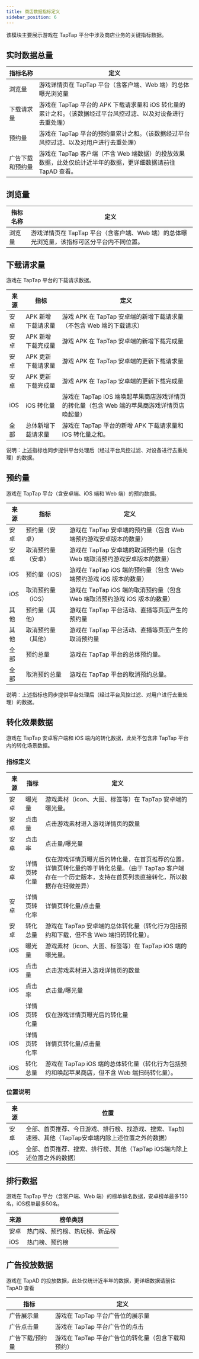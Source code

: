 ```yaml
---
title: 商店数据指标定义
sidebar_position: 6
---
```


该模块主要展示游戏在 TapTap 平台中涉及商店业务的关键指标数据。

## 实时数据总量

指标名称|定义
-|-
浏览量|游戏详情页在 TapTap 平台（含客户端、Web 端）的总体曝光浏览量
下载请求量|游戏在 TapTap 平台的 APK 下载请求量和 iOS 转化量的累计之和。（该数据经过平台风控过滤、以及对设备进行去重处理）
预约量|游戏在 TapTap 平台的预约量累计之和。（该数据经过平台风控过滤、以及对用户进行去重处理）
广告下载和预约量|游戏在 TapTap 客户端（不含 Web 端数据）的投放效果数据，此处仅统计近半年的数据，更详细数据请前往 TapAD 查看。

## 浏览量

指标名称|定义
-|-
浏览量|游戏详情页在 TapTap 平台（含客户端、Web 端）的总体曝光浏览量，该指标可区分平台内不同位置。

## 下载请求量

游戏在 TapTap 平台的下载请求数据。

来源|指标|定义
-|-|-
安卓|APK 新增下载请求量|游戏 APK 在 TapTap 安卓端的新增下载请求量（不包含 Web 端的下载请求）
安卓|APK 新增下载完成量|游戏 APK 在 TapTap 安卓端的新增下载完成量
安卓|APK 更新下载请求量|游戏 APK 在 TapTap 安卓端的更新下载请求量
安卓|APK 更新下载完成量|游戏 APK 在 TapTap 安卓端的更新下载完成量
iOS|iOS 转化量|游戏在 TapTap iOS 端唤起苹果商店游戏详情页的转化量（包含 Web 端的苹果商游戏详情页店唤起量）
全部|总体新增下载请求量|游戏在 TapTap 平台的新增 APK 下载请求量和 iOS 转化量之和。

说明：上述指标也同步提供平台处理后（经过平台风控过滤、对设备进行去重处理）的数据。

## 预约量

游戏在 TapTap 平台（含安卓端、iOS 端和 Web 端）的预约数据。

来源|指标|定义
-|-|-
安卓|预约量（安卓）|游戏在 TapTap 安卓端的预约量（包含 Web 端预约游戏安卓版本的数量）
安卓|取消预约量（安卓）|游戏在 TapTap 安卓端的取消预约量（包含 Web 端取消预约游戏安卓版本的数量）
iOS|预约量（iOS）|游戏在 TapTap iOS 端的预约量（包含 Web 端预约游戏 iOS 版本的数量）
iOS|取消预约量（iOS）|游戏在 TapTap iOS 端的取消预约量（包含 Web 端取消预约游戏 iOS 版本的数量）
其他|预约量（其他）|游戏在 TapTap 平台活动、直播等页面产生的预约量
其他|取消预约量（其他）|游戏在 TapTap 平台活动、直播等页面产生的取消预约量
全部|预约总量|游戏在 TapTap 平台的总体预约量。
全部|取消预约总量|游戏在 TapTap 平台的取消预约总量。

说明：上述指标也同步提供平台处理后（经过平台风控过滤、对用户进行去重处理）的数据。

## 转化效果数据

游戏在 TapTap 安卓客户端和 iOS 端内的转化数据，此处不包含非 TapTap 平台内的转化场景数据。

### 指标定义

来源|指标|定义
-|-|-
安卓|曝光量|游戏素材（icon、大图、标签等）在 TapTap 安卓端的曝光量。
安卓|点击量|点击游戏素材进入游戏详情页的数量
安卓|点击率|点击量/曝光量
安卓|详情页转化量|仅在游戏详情页曝光后的转化量，在首页推荐的位置，详情页转化量约等于转化总量。（由于 TapTap 客户端存在一个历史版本，支持在首页列表直接转化，所以数据存在轻微差异）
安卓|详情页转化率|详情页转化量/点击量
安卓|转化总量|游戏在 TapTap 安卓端的总体转化量（转化行为包括预约和下载，但不含 Web 端扫码转化量）。
iOS|曝光量|游戏素材（icon、大图、标签等）在 TapTap iOS 端的曝光量。
iOS|点击量|点击游戏素材进入游戏详情页的数量
iOS|点击率|点击量/曝光量
iOS|详情页转化量|仅在游戏详情页曝光后的转化量
iOS|详情页转化率|详情页转化量/点击量
iOS|转化总量|游戏在 TapTap iOS 端的总体转化量（转化行为包括预约和唤起苹果商店，但不含 Web 端扫码转化量）。

### 位置说明

来源|位置
-|-
安卓|全部、首页推荐、今日游戏、排行榜、找游戏、搜索、Tap加速器、其他（TapTap安卓端内除上述位置之外的数据）
iOS|全部、首页推荐、搜索、排行榜、其他（TapTap iOS端内除上述位置之外的数据）

## 排行数据

游戏在 TapTap 平台（含客户端、Web 端）的榜单排名数据，安卓榜单最多150名，iOS榜单最多50名。

来源|榜单类别
-|-
安卓|热门榜、预约榜、热玩榜、新品榜
iOS|热门榜、预约榜

## 广告投放数据

游戏在 TapAD 的投放数据，此处仅统计近半年的数据，更详细数据请前往 TapAD 查看

指标|定义
-|-
广告展示量|游戏在 TapTap 平台广告位的展示量
广告点击量|游戏在 TapTap 平台广告位的点击
广告下载/预约量|游戏在 TapTap 平台广告位的转化量（包含下载和预约）